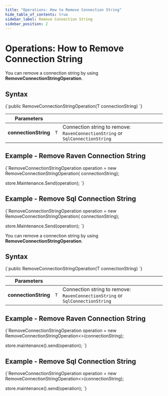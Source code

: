 ---
title: "Operations: How to Remove Connection String"
hide_table_of_contents: true
sidebar_label: Remove Connection String
sidebar_position: 2
---




# Operations: How to Remove Connection String
<LanguageSwitcher supportedLanguages={supportedLanguages} />
<LanguageContent language="csharp">


You can remove a connection string by using **RemoveConnectionStringOperation**.

## Syntax

<TabItem value="remove_connection_string" label="remove_connection_string">
<CodeBlock language="csharp">
{`public RemoveConnectionStringOperation(T connectionString)
`}
</CodeBlock>
</TabItem>

| Parameters | | |
| ------------- | ----- | ---- |
| **connectionString** | `T` | Connection string to remove: `RavenConnectionString` or `SqlConnectionString` |

## Example - Remove Raven Connection String

<TabItem value="remove_raven_connection_string" label="remove_raven_connection_string">
<CodeBlock language="csharp">
{`RemoveConnectionStringOperation<RavenConnectionString> operation
    = new RemoveConnectionStringOperation<RavenConnectionString>(
        connectionString);

store.Maintenance.Send(operation);
`}
</CodeBlock>
</TabItem>

## Example - Remove Sql Connection String

<TabItem value="remove_sql_connection_string" label="remove_sql_connection_string">
<CodeBlock language="csharp">
{`RemoveConnectionStringOperation<SqlConnectionString> operation
    = new RemoveConnectionStringOperation<SqlConnectionString>(
        connectionString);

store.Maintenance.Send(operation);
`}
</CodeBlock>
</TabItem>


</LanguageContent>
<LanguageContent language="java">


You can remove a connection string by using **RemoveConnectionStringOperation**.

## Syntax

<TabItem value="remove_connection_string" label="remove_connection_string">
<CodeBlock language="java">
{`public RemoveConnectionStringOperation(T connectionString)
`}
</CodeBlock>
</TabItem>

| Parameters | | |
| ------------- | ----- | ---- |
| **connectionString** | `T` | Connection string to remove: `RavenConnectionString` or `SqlConnectionString` |

## Example - Remove Raven Connection String

<TabItem value="remove_raven_connection_string" label="remove_raven_connection_string">
<CodeBlock language="java">
{`RemoveConnectionStringOperation<RavenConnectionString> operation =
    new RemoveConnectionStringOperation<>(connectionString);

store.maintenance().send(operation);
`}
</CodeBlock>
</TabItem>

## Example - Remove Sql Connection String

<TabItem value="remove_sql_connection_string" label="remove_sql_connection_string">
<CodeBlock language="java">
{`RemoveConnectionStringOperation<SqlConnectionString> operation =
    new RemoveConnectionStringOperation<>(connectionString);

store.maintenance().send(operation);
`}
</CodeBlock>
</TabItem>


</LanguageContent>

<!---
### Connection Strings
- [Get](../../../../client-api/operations/maintenance/connection-strings/get-connection-string)
- [Add](../../../../client-api/operations/maintenance/connection-strings/add-connection-string)


-->